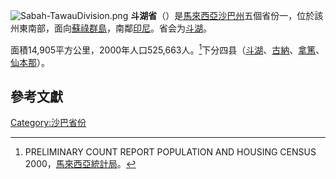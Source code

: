 [[File:Sabah-TawauDivision.png|thumb]]
'''斗湖省'''（{{lang-ms|Bahagian Tawau}}）是[[馬來西亞|馬來西亞]][[沙巴州|沙巴州]]五個省份一，位於該州東南部，面向[[蘇祿群島|蘇祿群島]]，南鄰[[印尼|印尼]]。省会为[[斗湖|斗湖]]。

面積14,905平方公里，2000年人口525,663人。<ref>PRELIMINARY COUNT REPORT POPULATION AND HOUSING CENSUS 2000，[[馬來西亞統計局|馬來西亞統計局]]。
</ref>下分四县（[[斗湖|斗湖]]、[[古納|古納]]、[[拿篤|拿篤]]、[[仙本那|仙本那]]）。

==參考文獻==
<div class="references-small">
<references></references>
</div>
[[Category:沙巴省份|Category:沙巴省份]]